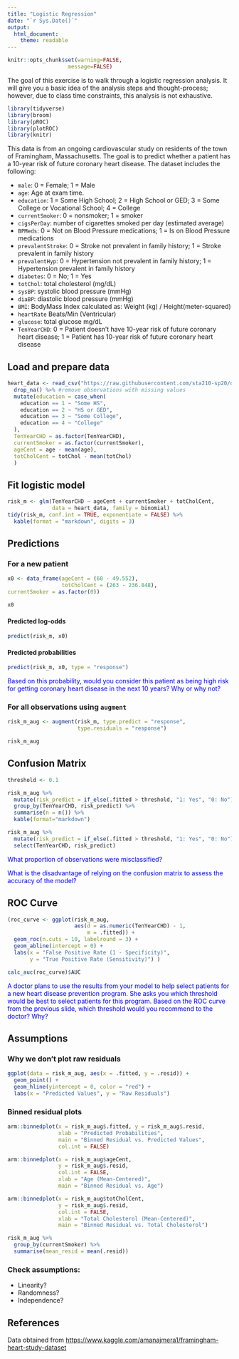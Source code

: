 ```yaml
---
title: "Logistic Regression"
date: "`r Sys.Date()`"
output: 
  html_document:
    theme: readable
---
```


```r
knitr::opts_chunk$set(warning=FALSE,
                   message=FALSE)
```

The goal of this exercise is to walk through a logistic regression analysis. It will give you a basic idea of the analysis steps and thought-process; however, due to class time constraints, this analysis is not exhaustive.

```r
library(tidyverse)
library(broom)
library(pROC)
library(plotROC) 
library(knitr)
```

This data is from an ongoing cardiovascular study on residents of the town of Framingham, Massachusetts. The goal is to predict whether a patient has a 10-year risk of future coronary heart disease. The dataset includes the following: 

- `male`: 0 = Female; 1 = Male
- `age`: Age at exam time.
- `education`: 1 = Some High School; 2 = High School or GED; 3 = Some College or Vocational School; 4 = College
- `currentSmoker`: 0 = nonsmoker; 1 = smoker
- `cigsPerDay`: number of cigarettes smoked per day (estimated average)
- `BPMeds`: 0 = Not on Blood Pressure medications; 1 = Is on Blood Pressure medications
- `prevalentStroke`: 0 = Stroke not prevalent in family history; 1 = Stroke prevalent in family history
- `prevalentHyp`: 0 = Hypertension not prevalent in family history; 1 = Hypertension prevalent in family history
- `diabetes`: 0 = No; 1 = Yes
- `totChol`: total cholesterol (mg/dL)
- `sysBP`: systolic blood pressure (mmHg)
- `diaBP`: diastolic blood pressure (mmHg)
- `BMI`: BodyMass Index calculated as: Weight (kg) / Height(meter-squared)
- `heartRate` Beats/Min (Ventricular)
- `glucose`: total glucose mg/dL
- `TenYearCHD`: 0 = Patient doesn't have 10-year risk of future coronary heart disease; 1 = Patient has 10-year risk of future coronary heart disease

## Load and prepare data

```r
heart_data <- read_csv("https://raw.githubusercontent.com/sta210-sp20/datasets/master/framingham.csv") %>%
  drop_na() %>% #remove observations with missing values
  mutate(education = case_when(
    education == 1 ~ "Some HS", 
    education == 2 ~ "HS or GED", 
    education == 3 ~ "Some College", 
    education == 4 ~ "College"
  ),
  TenYearCHD = as.factor(TenYearCHD), 
  currentSmoker = as.factor(currentSmoker),
  ageCent = age - mean(age), 
  totCholCent = totChol - mean(totChol)
  )
```

## Fit logistic model

```r
risk_m <- glm(TenYearCHD ~ ageCent + currentSmoker + totCholCent, 
              data = heart_data, family = binomial)
tidy(risk_m, conf.int = TRUE, exponentiate = FALSE) %>% 
  kable(format = "markdown", digits = 3)
```

## Predictions 

### For a new patient

```r
x0 <- data_frame(ageCent = (60 - 49.552), 
                 totCholCent = (263 - 236.848), 
currentSmoker = as.factor(0))
```

```r
x0
```

#### Predicted log-odds

```r
predict(risk_m, x0) 
```

#### Predicted probabilities

```r
predict(risk_m, x0, type = "response") 
```

<font color = "blue">
Based on this probability, would you consider this patient as being high risk for getting coronary heart disease in the next 10 years? Why or why not?
</font>


### For all observations using `augment`

```r
risk_m_aug <- augment(risk_m, type.predict = "response", 
                      type.residuals = "response")
```


```r
risk_m_aug
```

## Confusion Matrix

```r
threshold <- 0.1
```


```r
risk_m_aug %>%
  mutate(risk_predict = if_else(.fitted > threshold, "1: Yes", "0: No")) %>%
  group_by(TenYearCHD, risk_predict) %>%
  summarise(n = n()) %>%
  kable(format="markdown")
```


```r
risk_m_aug %>%
  mutate(risk_predict = if_else(.fitted > threshold, "1: Yes", "0: No")) %>%
  select(TenYearCHD, risk_predict)
```



<font color = "blue">
What proportion of observations were misclassified?

What is the disadvantage of relying on the confusion matrix to assess the accuracy of the model?
</font>

## ROC Curve

```r
(roc_curve <- ggplot(risk_m_aug, 
                     aes(d = as.numeric(TenYearCHD) - 1, 
                         m = .fitted)) +
  geom_roc(n.cuts = 10, labelround = 3) + 
  geom_abline(intercept = 0) + 
  labs(x = "False Positive Rate (1 - Specificity)", 
       y = "True Positive Rate (Sensitivity)") )
```


```r
calc_auc(roc_curve)$AUC
```


<font color = "blue">
A doctor plans to use the results from your model to help select patients for a new heart disease prevention program. She asks you which threshold would be best to select patients for this program. Based on the ROC curve from the previous slide, which threshold would you recommend to the doctor? Why?
</font>

## Assumptions 

### Why we don't plot raw residuals 

```r
ggplot(data = risk_m_aug, aes(x = .fitted, y = .resid)) +
  geom_point() +
  geom_hline(yintercept = 0, color = "red") +
  labs(x = "Predicted Values", y = "Raw Residuals")
```

### Binned residual plots

```r
arm::binnedplot(x = risk_m_aug$.fitted, y = risk_m_aug$.resid,
                xlab = "Predicted Probabilities", 
                main = "Binned Residual vs. Predicted Values", 
                col.int = FALSE)
```

```r
arm::binnedplot(x = risk_m_aug$ageCent, 
                y = risk_m_aug$.resid, 
                col.int = FALSE,
                xlab = "Age (Mean-Centered)", 
                main = "Binned Residual vs. Age")
```


```r
arm::binnedplot(x = risk_m_aug$totCholCent, 
                y = risk_m_aug$.resid, 
                col.int = FALSE,
                xlab = "Total Cholesterol (Mean-Centered)", 
                main = "Binned Residual vs. Total Cholesterol")
```

```r
risk_m_aug %>%
  group_by(currentSmoker) %>%
  summarise(mean_resid = mean(.resid))
```

### Check assumptions: 

- Linearity? 
- Randomness? 
- Independence? 


## References

Data obtained from [https://www.kaggle.com/amanajmera1/framingham-heart-study-dataset](https://www.kaggle.com/amanajmera1/framingham-heart-study-dataset)